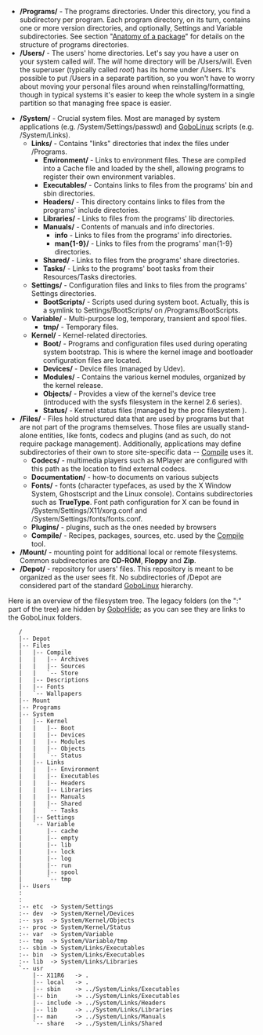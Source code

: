 {{Template:Handbook Navigation}}

* '''/Programs/''' - The programs directories. Under this directory, you find a subdirectory per program. Each program directory, on its turn, contains one or more version directories, and optionally, Settings and Variable subdirectories. See section "[[Anatomy of a package]]" for details on the structure of programs directories.
* '''/Users/''' - The users' home directories. Let's say you have a user on your system called ''will''. The ''will'' home directory will be /Users/will. Even the superuser (typically called ''root'') has its home under /Users. It's possible to put /Users in a separate partition, so you won't have to worry about moving your personal files around when reinstalling/formatting, though in typical systems it's easier to keep the whole system in a single partition so that managing free space is easier.
{{question | what about a /Users/username/Settings directory to hold all the application generated files in one place instead of cluttering the user directory root (.kde, .zshrc, ... would become /Users/username/Settings/.kde) ?}}
* '''/System/''' - Crucial system files. Most are managed by system applications (e.g. /System/Settings/passwd) and [[GoboLinux]] scripts (e.g. /System/Links).
** '''Links/''' - Contains "links" directories that index the files under /Programs.
*** '''Environment/''' - Links to environment files. These are compiled into a Cache file and loaded by the shell, allowing programs to register their own environment variables.
*** '''Executables/''' - Contains links to files from the programs' bin and sbin directories.
*** '''Headers/''' - This directory contains links to files from the programs' include directories.
*** '''Libraries/''' - Links to files from the programs' lib directories.
*** '''Manuals/''' - Contents of manuals and info directories.
**** '''info''' - Links to files from the programs' info directories.
**** '''man{1-9}/''' - Links to files from the programs' man{1-9} directories.
*** '''Shared/''' - Links to files from the programs' share directories.
*** '''Tasks/''' - Links to the programs' boot tasks from their Resources/Tasks directories.
** '''Settings/''' - Configuration files and links to files from the programs' Settings directories.
*** '''BootScripts/''' - Scripts used during system boot. Actually, this is a symlink to Settings/BootScripts/ on /Programs/BootScripts.
** '''Variable/''' - Multi-purpose log, temporary, transient and spool files.
*** '''tmp/''' - Temporary files.
** '''Kernel/''' - Kernel-related directories.
*** '''Boot/''' - Programs and configuration files used during operating system bootstrap. This is where the kernel image and bootloader configuration files are located.
*** '''Devices/''' - Device files (managed by Udev).
*** '''Modules/''' - Contains the various kernel modules, organized by the kernel release.
*** '''Objects/''' - Provides a view of the kernel's device tree (introduced with the sysfs filesystem in the kernel 2.6 series).
*** '''Status/''' - Kernel status files (managed by the proc filesystem ).
* '''/Files/''' - Files hold structured data that are used by programs but that are not part of the programs themselves. Those files are usually stand-alone entities, like fonts, codecs and plugins (and as such, do not require package management). Additionally, applications may define subdirectories of their own to store site-specific data -- [[Compile]] uses it.
** '''Codecs/''' - multimedia players such as MPlayer are configured with this path as the location to find external codecs.
** '''Documentation/''' - how-to documents on various subjects
** '''Fonts/''' - fonts (character typefaces, as used by the X Window System, Ghostscript and the Linux console). Contains subdirectories such as '''TrueType'''. Font path configuration for X can be found in /System/Settings/X11/xorg.conf and /System/Settings/fonts/fonts.conf.
** '''Plugins/''' - plugins, such as the ones needed by browsers
** '''Compile/''' - Recipes, packages, sources, etc. used by the [[Compile]] tool.
* '''/Mount/''' - mounting point for additional local or remote filesystems. Common subdirectories are '''CD-ROM''', '''Floppy''' and '''Zip'''.
* '''/Depot/''' - repository for users' files. This repository is meant to be organized as the user sees fit. No subdirectories of /Depot are considered part of the standard [[GoboLinux]] hierarchy.


Here is an overview of the filesystem tree.
The legacy folders (on the ":" part of the tree) are hidden by [[GoboHide]]; as you can see they are links to the GoboLinux folders.

    / 
    |-- Depot 
    |-- Files 
    |   |-- Compile 
    |   |   |-- Archives 
    |   |   |-- Sources 
    |   |   `-- Store 
    |   |-- Descriptions 
    |   |-- Fonts 
    |   `-- Wallpapers 
    |-- Mount 
    |-- Programs 
    |-- System 
    |   |-- Kernel 
    |   |   |-- Boot 
    |   |   |-- Devices 
    |   |   |-- Modules 
    |   |   |-- Objects 
    |   |   `-- Status 
    |   |-- Links 
    |   |   |-- Environment 
    |   |   |-- Executables 
    |   |   |-- Headers 
    |   |   |-- Libraries 
    |   |   |-- Manuals 
    |   |   |-- Shared 
    |   |   `-- Tasks 
    |   |-- Settings 
    |   `-- Variable 
    |       |-- cache 
    |       |-- empty 
    |       |-- lib 
    |       |-- lock 
    |       |-- log 
    |       |-- run 
    |       |-- spool 
    |       `-- tmp 
    |-- Users 
    : 
    : 
    :-- etc  -> System/Settings 
    :-- dev  -> System/Kernel/Devices 
    :-- sys  -> System/Kernel/Objects 
    :-- proc -> System/Kernel/Status 
    :-- var  -> System/Variable 
    :-- tmp  -> System/Variable/tmp 
    :-- sbin -> System/Links/Executables 
    :-- bin  -> System/Links/Executables 
    :-- lib  -> System/Links/Libraries 
    `-- usr 
        |-- X11R6   -> . 
        |-- local   -> . 
        |-- sbin    -> ../System/Links/Executables 
        |-- bin     -> ../System/Links/Executables 
        |-- include -> ../System/Links/Headers 
        |-- lib     -> ../System/Links/Libraries 
        |-- man     -> ../System/Links/Manuals 
        `-- share   -> ../System/Links/Shared 


{{Handbook}}
